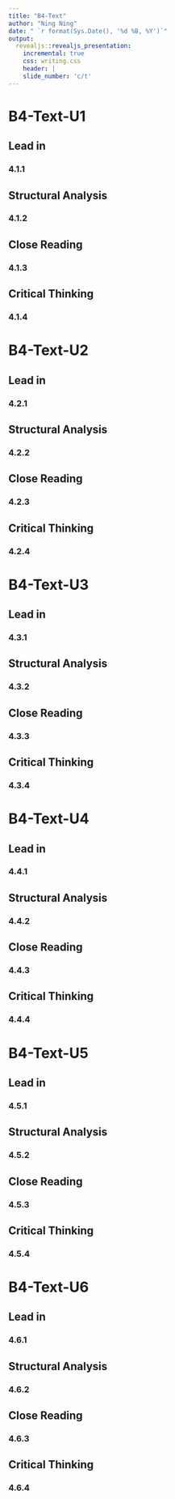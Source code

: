 ```yaml
---
title: "B4-Text"
author: "Ning Ning"
date: " `r format(Sys.Date(), '%d %B, %Y')`"
output:
  revealjs::revealjs_presentation:
    incremental: true
    css: writing.css
    header: |
    slide_number: 'c/t'
---
```


# B4-Text-U1

## Lead in
### 4.1.1

## Structural Analysis
### 4.1.2

## Close Reading
### 4.1.3

## Critical Thinking
### 4.1.4

# B4-Text-U2

## Lead in
### 4.2.1

## Structural Analysis
### 4.2.2

## Close Reading
### 4.2.3

## Critical Thinking
### 4.2.4

# B4-Text-U3

## Lead in
### 4.3.1

## Structural Analysis
### 4.3.2

## Close Reading
### 4.3.3

## Critical Thinking
### 4.3.4

# B4-Text-U4

## Lead in
### 4.4.1

## Structural Analysis
### 4.4.2

## Close Reading
### 4.4.3

## Critical Thinking
### 4.4.4

# B4-Text-U5

## Lead in
### 4.5.1

## Structural Analysis
### 4.5.2

## Close Reading
### 4.5.3

## Critical Thinking
### 4.5.4

# B4-Text-U6

## Lead in
### 4.6.1

## Structural Analysis
### 4.6.2

## Close Reading
### 4.6.3

## Critical Thinking
### 4.6.4

